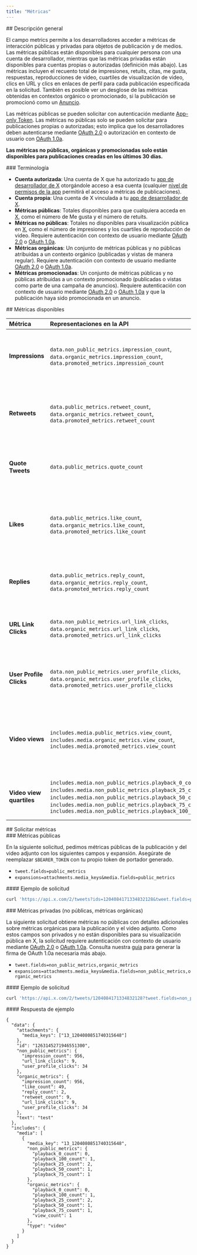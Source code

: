 ```yaml
---
title: "Métricas"
---
```


<div id="overview">
  ## Descripción general
</div>

El campo metrics permite a los desarrolladores acceder a métricas de interacción públicas y privadas para objetos de publicación y de medios. Las métricas públicas están disponibles para cualquier persona con una cuenta de desarrollador, mientras que las métricas privadas están disponibles para cuentas propias o autorizadas (definición más abajo). Las métricas incluyen el recuento total de impresiones, retuits, citas, me gusta, respuestas, reproducciones de video, cuartiles de visualización de video, clics en URL y clics en enlaces de perfil para cada publicación especificada en la solicitud. También es posible ver un desglose de las métricas obtenidas en contextos orgánico o promocionado, si la publicación se promocionó como un [Anuncio](https://ads.x.com/).

Las métricas públicas se pueden solicitar con autenticación mediante [App-only Token](/es/resources/fundamentals/authentication#oauth-2-0). Las métricas no públicas solo se pueden solicitar para publicaciones propias o autorizadas; esto implica que los desarrolladores deben autenticarse mediante [OAuth 2.0](/es/resources/fundamentals/authentication#oauth-2-0-authorization-code-flow-with-pkce-3) o autorización en contexto de usuario con [OAuth 1.0a](/es/resources/fundamentals/authentication#oauth-1-0a-2).

**Las métricas no públicas, orgánicas y promocionadas solo están disponibles para publicaciones creadas en los últimos 30 días.**

<div id="terminology">
  ### Terminología
</div>

- **Cuenta autorizada**: Una cuenta de X que ha autorizado tu [app de desarrollador de X](/es/resources/fundamentals/developer-apps) otorgándole acceso a esa cuenta (cualquier [nivel de permisos de la app](/es/resources/fundamentals/developer-apps#app-permissions) permitirá el acceso a métricas de publicaciones).
- **Cuenta propia**: Una cuenta de X vinculada a tu [app de desarrollador de X](/es/resources/fundamentals/developer-apps).
- **Métricas públicas**: Totales disponibles para que cualquiera acceda en [X](https://x.com/home), como el número de Me gusta y el número de retuits.
- **Métricas no públicas**: Totales no disponibles para visualización pública en [X](https://x.com/home), como el número de impresiones y los cuartiles de reproducción de video. Requiere autenticación con contexto de usuario mediante [OAuth 2.0](/es/resources/fundamentals/authentication#oauth-2-0-authorization-code-flow-with-pkce-3) o [OAuth 1.0a](/es/resources/fundamentals/authentication#oauth-1-0a-2).
- **Métricas orgánicas**: Un conjunto de métricas públicas y no públicas atribuidas a un contexto orgánico (publicadas y vistas de manera regular). Requiere autenticación con contexto de usuario mediante [OAuth 2.0](/es/resources/fundamentals/authentication#oauth-2-0-authorization-code-flow-with-pkce-3) o [OAuth 1.0a](/es/resources/fundamentals/authentication#oauth-1-0a-2).
- **Métricas promocionadas**: Un conjunto de métricas públicas y no públicas atribuidas a un contexto promocionado (publicadas o vistas como parte de una campaña de anuncios). Requiere autenticación con contexto de usuario mediante [OAuth 2.0](/es/resources/fundamentals/authentication#oauth-2-0-authorization-code-flow-with-pkce-3) o [OAuth 1.0a](/es/resources/fundamentals/authentication#oauth-1-0a-2) y que la publicación haya sido promocionada en un anuncio.

<div id="available-metrics">
  ## Métricas disponibles
</div>

| Métrica              | Representaciones en la API                                                                                                                                                                                                                              | Descripción                                                                                                                                                                                                                                                                                                                                                                                |
|:----------------------|:---------------------------------------------------------------------------------------------------------------------------------------------------------------------------------------------------------------------------------------------------------|:--------------------------------------------------------------------------------------------------------------------------------------------------------------------------------------------------------------------------------------------------------------------------------------------------------------------------------------------------------------------------------------------|
| **Impressions**      | `data.non_public_metrics.impression_count`, `data.organic_metrics.impression_count`, `data.promoted_metrics.impression_count`                                                                                                                           | Recuento de cuántas veces se ha visto la Publicación (no único por usuario). Se cuenta una vista si cualquier parte de la Publicación es visible en la pantalla. Requiere autenticación OAuth 1.0a en contexto de usuario.                                                                                                                       |
| **Retweets**         | `data.public_metrics.retweet_count`, `data.organic_metrics.retweet_count`, `data.promoted_metrics.retweet_count`                                                                                                                                       | Recuento de cuántas veces se ha hecho Retweet de la Publicación. No incluye los Quote Tweets (“Retweets with comment”). Para obtener el total de "Retweets y comentarios" tal como se muestra en los clientes de X, sume `retweet_count` y `quote_count`.                                                |
| **Quote Tweets**     | `data.public_metrics.quote_count`                                                                                                                                                                                                                      | Recuento de cuántas veces la Publicación ha sido retuiteada con un comentario nuevo. No hay Quote Tweets desde un contexto de pago, por lo que todos los Quote Tweets son orgánicos.                                                                                                                        |
| **Likes**            | `data.public_metrics.like_count`, `data.organic_metrics.like_count`, `data.promoted_metrics.like_count`                                                                                                                                                 | Recuento de cuántas veces se ha indicado “Me gusta” en la Publicación. El campo `public_metrics` devuelve el recuento total de “Me gusta” tanto de contextos orgánicos como de pago para mantener la coherencia con los recuentos mostrados públicamente en X.                                             |
| **Replies**          | `data.public_metrics.reply_count`, `data.organic_metrics.reply_count`, `data.promoted_metrics.reply_count`                                                                                                                                              | Recuento de cuántas veces se ha respondido a la Publicación. El campo `public_metrics` devuelve el recuento total de respuestas de contextos tanto orgánicos como de pago.                                                                                                                                  |
| **URL Link Clicks**  | `data.non_public_metrics.url_link_clicks`, `data.organic_metrics.url_link_clicks`, `data.promoted_metrics.url_link_clicks`                                                                                                                             | Recuento del número de veces que un usuario hace clic en un enlace URL o en una tarjeta de vista previa de URL en una Publicación. Requiere autenticación OAuth 1.0a en contexto de usuario.                                                                                                              |
| **User Profile Clicks** | `data.non_public_metrics.user_profile_clicks`, `data.organic_metrics.user_profile_clicks`, `data.promoted_metrics.user_profile_clicks`                                                                                                             | Recuento del número de veces que un usuario hace clic en partes de una Publicación: nombre para mostrar, nombre de usuario, foto de perfil. Requiere autenticación OAuth 1.0a en contexto de usuario.                                                                                                      |
| **Video views**      | `includes.media.public_metrics.view_count`, `includes.media.organic_metrics.view_count`, `includes.media.promoted_metrics.view_count`                                                                                                                  | Recuento de cuántas veces se ha visto el video incluido en la Publicación. Este es el número de visualizaciones de video agregadas en todas las Publicaciones en las que se haya publicado el video. Requiere la expansión de medios `expansions=attachment.media_keys`.                                  |
| **Video view quartiles** | `includes.media.non_public_metrics.playback_0_count`, `includes.media.non_public_metrics.playback_25_count`, `includes.media.non_public_metrics.playback_50_count`, `includes.media.non_public_metrics.playback_75_count`, `includes.media.non_public_metrics.playback_100_count` | Número de usuarios que reprodujeron cada cuartil de un video. Requiere autenticación OAuth 1.0a en contexto de usuario y la expansión de medios `expansions=attachment.media_keys`.                                                                                   |

<div id="requesting-metrics">
  ## Solicitar métricas
</div>

<div id="public-metrics">
  ### Métricas públicas
</div>

En la siguiente solicitud, pedimos métricas públicas de la publicación y del video adjunto con los siguientes campos y expansión. Asegúrate de reemplazar `$BEARER_TOKEN` con tu propio token de portador generado.

- `tweet.fields=public_metrics`
- `expansions=attachments.media_keys&media.fields=public_metrics`

<div id="sample-request">
  #### Ejemplo de solicitud
</div>

```bash
curl 'https://api.x.com/2/tweets?ids=1204084171334832128&tweet.fields=public_metrics&expansions=attachments.media_keys&media.fields=public_metrics' --header 'Authorization: Bearer $BEARER_TOKEN'
```

<div id="private-metrics-non-public-organic-metrics">
  ### Métricas privadas (no públicas, métricas orgánicas)
</div>

La siguiente solicitud obtiene métricas no públicas con detalles adicionales sobre métricas orgánicas para la publicación y el video adjunto. Como estos campos son privados y no están disponibles para su visualización pública en X, la solicitud requiere autenticación con contexto de usuario mediante [OAuth 2.0](/es/resources/fundamentals/authentication#oauth-2-0-authorization-code-flow-with-pkce-3) o [OAuth 1.0a](/es/resources/fundamentals/authentication#oauth-1-0a-2). Consulta nuestra [guía](/es/resources/fundamentals/authentication#creating-a-signature) para generar la firma de OAuth 1.0a necesaria más abajo.

- `tweet.fields=non_public_metrics,organic_metrics`
- `expansions=attachments.media_keys&media.fields=non_public_metrics,organic_metrics`

<div id="sample-request">
  #### Ejemplo de solicitud
</div>

```bash
curl 'https://api.x.com/2/tweets/1204084171334832128?tweet.fields=non_public_metrics,organic_metrics&media.fields=non_public_metrics,organic_metrics&expansions=attachments.media_keys' --header 'authorization: OAuth oauth_consumer_key="CONSUMER_API_KEY", oauth_nonce="OAUTH_NONCE", oauth_signature="OAUTH_SIGNATURE", oauth_signature_method="HMAC-SHA1", oauth_timestamp="OAUTH_TIMESTAMP", oauth_token="ACCESS_TOKEN", oauth_version="1.0"'
```

<div id="sample-response">
  #### Respuesta de ejemplo
</div>

```
{
  "data": {
    "attachments": {
      "media_keys": ["13_1204080851740315648"]
    },
    "id": "1263145271946551300",
    "non_public_metrics": {
      "impression_count": 956,
      "url_link_clicks": 9,
      "user_profile_clicks": 34
    },
    "organic_metrics": {
      "impression_count": 956,
      "like_count": 49,
      "reply_count": 2,
      "retweet_count": 9,
      "url_link_clicks": 9,
      "user_profile_clicks": 34
    },
    "text": "test"
  },
  "includes": {
    "media": [
      {
        "media_key": "13_1204080851740315648",
        "non_public_metrics": {
          "playback_0_count": 0,
          "playback_100_count": 1,
          "playback_25_count": 2,
          "playback_50_count": 1,
          "playback_75_count": 1
        },
        "organic_metrics": {
          "playback_0_count": 0,
          "playback_100_count": 1,
          "playback_25_count": 2,
          "playback_50_count": 1,
          "playback_75_count": 1,
          "view_count": 1
        },
        "type": "video"
      }
    ]
  }
}
```